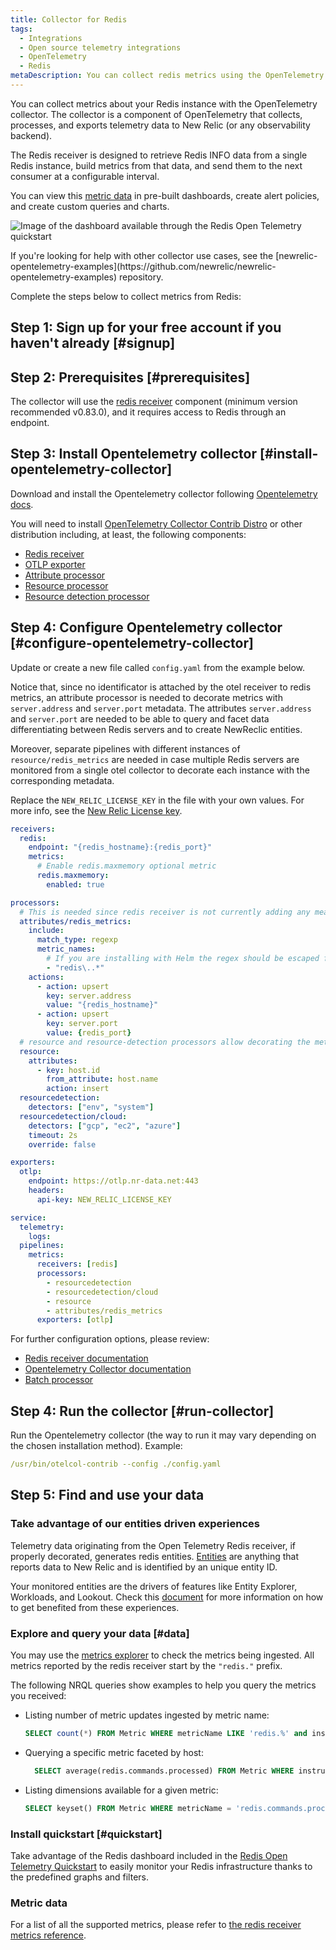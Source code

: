```yaml
---
title: Collector for Redis
tags:
  - Integrations
  - Open source telemetry integrations
  - OpenTelemetry
  - Redis
metaDescription: You can collect redis metrics using the OpenTelemetry collector.
---
```


You can collect metrics about your Redis instance with the OpenTelemetry collector. The collector is a component of OpenTelemetry that collects, processes, and exports telemetry data to New Relic (or any observability backend).

The Redis receiver is designed to retrieve Redis INFO data from a single Redis instance, build metrics from that data, and send them to the next consumer at a configurable interval.

You can view this [metric data](#data) in pre-built dashboards, create alert policies, and create custom queries and charts.

<img
  title="Redis Open Telemetry quickstart dashboard"
  alt="Image of the dashboard available through the Redis Open Telemetry quickstart"
  src={infrastructureRedisOTELDashboard}
/>


<Callout variant="tip">
  If you're looking for help with other collector use cases, see the [newrelic-opentelemetry-examples](https://github.com/newrelic/newrelic-opentelemetry-examples) repository.
</Callout>

Complete the steps below to collect metrics from Redis:

## Step 1: Sign up for your free account if you haven't already [#signup]

<InlineSignup />

## Step 2: Prerequisites [#prerequisites]

The collector will use the [redis receiver](https://github.com/open-telemetry/opentelemetry-collector-contrib/tree/main/receiver/redisreceiver) component (minimum version recommended v0.83.0), and it requires access to Redis through an endpoint.

## Step 3: Install Opentelemetry collector [#install-opentelemetry-collector]

Download and install the Opentelemetry collector following [Opentelemetry docs](https://opentelemetry.io/docs/collector/getting-started/).

You will need to install [OpenTelemetry Collector Contrib Distro](https://github.com/open-telemetry/opentelemetry-collector-releases/tree/main/distributions/otelcol-contrib) or other distribution including, at least, the following components:

* [Redis receiver](https://github.com/open-telemetry/opentelemetry-collector-contrib/tree/main/receiver/redisreceiver)
* [OTLP exporter](https://pkg.go.dev/go.opentelemetry.io/collector/exporter/otlpexporter)
* [Attribute processor](https://github.com/open-telemetry/opentelemetry-collector-contrib/blob/main/processor/attributesprocessor/README.md)
* [Resource processor](https://github.com/open-telemetry/opentelemetry-collector-contrib/blob/main/processor/resourceprocessor/README.md)
* [Resource detection processor](https://github.com/open-telemetry/opentelemetry-collector-contrib/blob/main/processor/resourcedetectionprocessor/README.md)

## Step 4: Configure Opentelemetry collector [#configure-opentelemetry-collector]

Update or create a new file called `config.yaml` from the example below.

Notice that, since no identificator is attached by the otel receiver to redis metrics, an attribute processor is needed to decorate metrics with `server.address` and `server.port` metadata. 
The attributes `server.address` and `server.port` are needed to be able to query and facet data differentiating between Redis servers and to create NewReclic entities. 

Moreover, separate pipelines with different instances of `resource/redis_metrics` are needed in case multiple Redis servers are monitored from a single otel collector to decorate each instance with the corresponding metadata.


Replace the `NEW_RELIC_LICENSE_KEY` in the file with your own values. For more info, see the [New Relic License key](/docs/apis/intro-apis/new-relic-api-keys/#license-key).

```yaml
receivers:
  redis:
    endpoint: "{redis_hostname}:{redis_port}"
    metrics:
      # Enable redis.maxmemory optional metric
      redis.maxmemory:
        enabled: true

processors:
  # This is needed since redis receiver is not currently adding any means to understand to which redis server the metrics are referring to 
  attributes/redis_metrics:
    include:
      match_type: regexp
      metric_names:
        # If you are installing with Helm the regex should be escaped further "redis\\..*"
        - "redis\..*" 
    actions:
      - action: upsert
        key: server.address
        value: "{redis_hostname}"
      - action: upsert
        key: server.port
        value: {redis_port}
  # resource and resource-detection processors allow decorating the metrics with host attributes
  resource:
    attributes:
      - key: host.id
        from_attribute: host.name
        action: insert
  resourcedetection:
    detectors: ["env", "system"]
  resourcedetection/cloud:
    detectors: ["gcp", "ec2", "azure"]
    timeout: 2s
    override: false

exporters:
  otlp:
    endpoint: https://otlp.nr-data.net:443
    headers:
      api-key: NEW_RELIC_LICENSE_KEY

service:
  telemetry:
    logs:
  pipelines:
    metrics:
      receivers: [redis]
      processors:
        - resourcedetection
        - resourcedetection/cloud
        - resource
        - attributes/redis_metrics
      exporters: [otlp]
```


For further configuration options, please review:
* [Redis receiver documentation](https://github.com/open-telemetry/opentelemetry-collector-contrib/tree/main/receiver/redisreceiver#configuration)
* [Opentelemetry Collector documentation](https://opentelemetry.io/docs/collector/configuration/)
* [Batch processor](https://github.com/open-telemetry/opentelemetry-collector/blob/main/processor/batchprocessor/README.md)

## Step 4: Run the collector [#run-collector]

Run the Opentelemetry collector (the way to run it may vary depending on the chosen installation method). Example:

```yaml
/usr/bin/otelcol-contrib --config ./config.yaml
```

## Step 5: Find and use your data

### Take advantage of our entities driven experiences

Telemetry data originating from the Open Telemetry Redis receiver, if properly decorated, generates redis entities.
[Entities](/docs/new-relic-solutions/new-relic-one/core-concepts/what-entity-new-relic/) are anything that reports data to New Relic and is identified by an unique entity ID.

Your monitored entities are the drivers of features like Entity Explorer, Workloads, and Lookout.
Check this [document](/docs/new-relic-solutions/new-relic-one/core-concepts/new-relic-explorer-view-performance-across-apps-services-hosts/) for more information on how to get benefited from these experiences.

### Explore and query your data [#data]

You may use the [metrics explorer](/docs/query-your-data/explore-query-data/browse-data/introduction-data-explorer) to check the metrics being ingested. All metrics reported by the redis receiver start by the `"redis."` prefix.

The following NRQL queries show examples to help you query the metrics you received:

* Listing number of metric updates ingested by metric name:

  ```sql
  SELECT count(*) FROM Metric WHERE metricName LIKE 'redis.%' and instrumentation.provider='opentelemetry' facet metricName LIMIT max
  ```

* Querying a specific metric faceted by host:

  ```sql
    SELECT average(redis.commands.processed) FROM Metric WHERE instrumentation.provider='opentelemetry' FACET host.name TIMESERIES
  ```

* Listing dimensions available for a given metric:

  ```sql
  SELECT keyset() FROM Metric WHERE metricName = 'redis.commands.processed'
  ```

### Install quickstart [#quickstart]

Take advantage of the Redis dashboard included in the [Redis Open Telemetry Quickstart](https://newrelic.com/instant-observability/redis-otel) to easily monitor your Redis infrastructure thanks to the predefined graphs and filters.

### Metric data

For a list of all the supported metrics, please refer to [the redis receiver metrics reference](https://github.com/open-telemetry/opentelemetry-collector-contrib/blob/main/receiver/redisreceiver/documentation.md).
